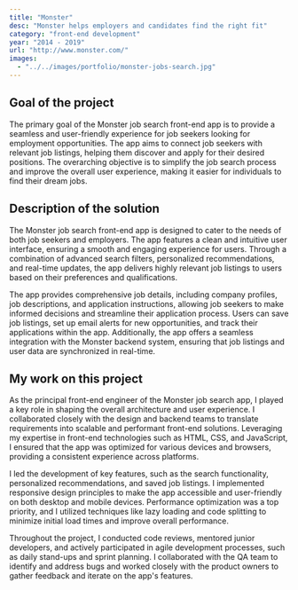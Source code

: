 ```yaml
---
title: "Monster"
desc: "Monster helps employers and candidates find the right fit"
category: "front-end development"
year: "2014 - 2019"
url: "http://www.monster.com/"
images:
  - "../../images/portfolio/monster-jobs-search.jpg"
---
```


## Goal of the project

The primary goal of the Monster job search front-end app is to provide a seamless and user-friendly experience for job seekers looking for employment opportunities. The app aims to connect job seekers with relevant job listings, helping them discover and apply for their desired positions. The overarching objective is to simplify the job search process and improve the overall user experience, making it easier for individuals to find their dream jobs.

## Description of the solution

The Monster job search front-end app is designed to cater to the needs of both job seekers and employers. The app features a clean and intuitive user interface, ensuring a smooth and engaging experience for users. Through a combination of advanced search filters, personalized recommendations, and real-time updates, the app delivers highly relevant job listings to users based on their preferences and qualifications.

The app provides comprehensive job details, including company profiles, job descriptions, and application instructions, allowing job seekers to make informed decisions and streamline their application process. Users can save job listings, set up email alerts for new opportunities, and track their applications within the app. Additionally, the app offers a seamless integration with the Monster backend system, ensuring that job listings and user data are synchronized in real-time.

## My work on this project

As the principal front-end engineer of the Monster job search app, I played a key role in shaping the overall architecture and user experience. I collaborated closely with the design and backend teams to translate requirements into scalable and performant front-end solutions. Leveraging my expertise in front-end technologies such as HTML, CSS, and JavaScript, I ensured that the app was optimized for various devices and browsers, providing a consistent experience across platforms.

I led the development of key features, such as the search functionality, personalized recommendations, and saved job listings. I implemented responsive design principles to make the app accessible and user-friendly on both desktop and mobile devices. Performance optimization was a top priority, and I utilized techniques like lazy loading and code splitting to minimize initial load times and improve overall performance.

Throughout the project, I conducted code reviews, mentored junior developers, and actively participated in agile development processes, such as daily stand-ups and sprint planning. I collaborated with the QA team to identify and address bugs and worked closely with the product owners to gather feedback and iterate on the app's features.
